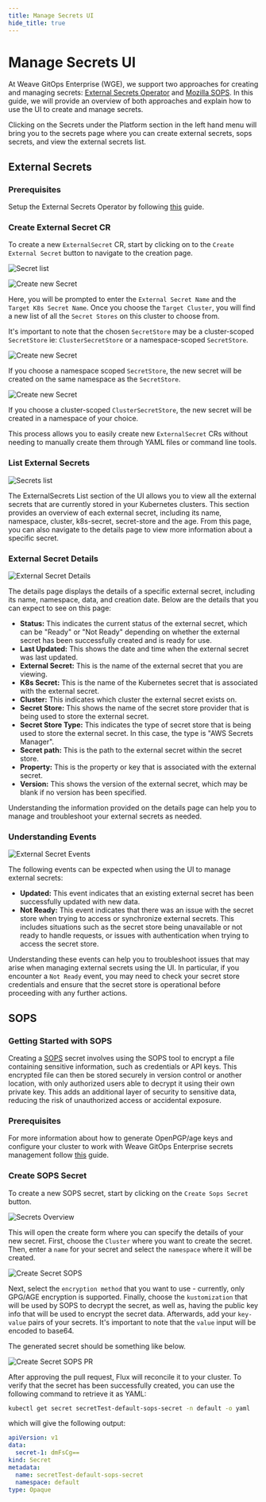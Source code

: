 ```yaml
---
title: Manage Secrets UI
hide_title: true
---
```


# Manage Secrets UI

At Weave GitOps Enterprise (WGE), we support two approaches for creating and managing secrets: [External Secrets Operator](https://external-secrets.io/v0.8.1/) and [Mozilla SOPS](https://fluxcd.io/flux/guides/mozilla-sops/). In this guide, we will provide an overview of both approaches and explain how to use the UI to create and manage secrets.

Clicking on the Secrets under the Platform section in the left hand menu will bring you to the secrets page where you can create external secrets, sops secrets, and view the external secrets list.

## External Secrets

### Prerequisites

Setup the External Secrets Operator by following [this](./setup-eso.mdx) guide.

### Create External Secret CR

To create a new `ExternalSecret` CR, start by clicking on to the `Create External Secret` button to navigate to the creation page.

![Secret list](./imgs/secretes-overview-1.png)

![Create new Secret](./imgs/create-secret-1.png)

Here, you will be prompted to enter the `External Secret Name` and the `Target K8s Secret Name`. Once you choose the `Target Cluster`, you will find a new list of all the `Secret Stores` on this cluster to choose from.

It's important to note that the chosen `SecretStore` may be a cluster-scoped `SecretStore` ie: `ClusterSecretStore` or a namespace-scoped `SecretStore`.

![Create new Secret](./imgs/create-secret-2.png)

If you choose a namespace scoped `SecretStore`, the new secret will be created on the same namespace as the `SecretStore`.

![Create new Secret](./imgs/create-secret-3.png)

If you choose a cluster-scoped `ClusterSecretStore`, the new secret will be created in a namespace of your choice.

This process allows you to easily create new `ExternalSecret` CRs without needing to manually create them through YAML files or command line tools.

### List External Secrets

![Secrets list](./imgs/secrets-overview-2.png)

The ExternalSecrets List section of the UI allows you to view all the external secrets that are currently stored in your Kubernetes clusters. This section provides an overview of each external secret, including its name, namespace, cluster, k8s-secret, secret-store and the age. From this page, you can also navigate to the details page to view more information about a specific secret.

### External Secret Details

![External Secret Details](./imgs/eso-details-1.png)

The details page displays the details of a specific external secret, including its name, namespace, data, and creation date. Below are the details that you can expect to see on this page:

- **Status:** This indicates the current status of the external secret, which can be "Ready" or "Not Ready" depending on whether the external secret has been successfully created and is ready for use.
- **Last Updated:** This shows the date and time when the external secret was last updated.
- **External Secret:** This is the name of the external secret that you are viewing.
- **K8s Secret:** This is the name of the Kubernetes secret that is associated with the external secret.
- **Cluster:** This indicates which cluster the external secret exists on.
- **Secret Store:** This shows the name of the secret store provider that is being used to store the external secret.
- **Secret Store Type:** This indicates the type of secret store that is being used to store the external secret. In this case, the type is "AWS Secrets Manager".
- **Secret path:** This is the path to the external secret within the secret store.
- **Property:** This is the property or key that is associated with the external secret.
- **Version:** This shows the version of the external secret, which may be blank if no version has been specified.

Understanding the information provided on the details page can help you to manage and troubleshoot your external secrets as needed.

### Understanding Events

![External Secret Events](./imgs/external-secret-events-1.png)

The following events can be expected when using the UI to manage external secrets:

- **Updated:** This event indicates that an existing external secret has been successfully updated with new data.
- **Not Ready:** This event indicates that there was an issue with the secret store when trying to access or synchronize external secrets. This includes situations such as the secret store being unavailable or not ready to handle requests, or issues with authentication when trying to access the secret store.

Understanding these events can help you to troubleshoot issues that may arise when managing external secrets using the UI. In particular, if you encounter a `Not Ready` event, you may need to check your secret store credentials and ensure that the secret store is operational before proceeding with any further actions.

## SOPS

### Getting Started with SOPS

Creating a [SOPS](https://github.com/mozilla/sops#usage) secret involves using the SOPS tool to encrypt a file containing sensitive information, such as credentials or API keys. This encrypted file can then be stored securely in version control or another location, with only authorized users able to decrypt it using their own private key. This adds an additional layer of security to sensitive data, reducing the risk of unauthorized access or accidental exposure.

### Prerequisites

For more information about how to generate OpenPGP/age keys and configure your cluster to work with Weave GitOps Enterprise secrets management follow [this](./setup-sops.mdx) guide.

### Create SOPS Secret

To create a new SOPS secret, start by clicking on the `Create Sops Secret` button.

![Secrets Overview](./imgs/secretes-overview-1.png)

This will open the create form where you can specify the details of your new secret. First, choose the `Cluster` where you want to create the secret. Then, enter a `name` for your secret and select the `namespace` where it will be created.

![Create Secret SOPS](./imgs/create-secret-sops.png)

Next, select the `encryption method` that you want to use - currently, only GPG/AGE encryption is supported. Finally, choose the `kustomization` that will be used by SOPS to decrypt the secret, as well as, having the public key info that will be used to encrypt the secret data. Afterwards, add your `key-value` pairs of your secrets.
It's important to note that the `value` input will be encoded to base64.

The generated secret should be something like below.

![Create Secret SOPS PR](./imgs/sops-secret-pr.png)

After approving the pull request, Flux will reconcile it to your cluster. To verify that the secret has been successfully created, you can use the following command to retrieve it as YAML:

```bash
kubectl get secret secretTest-default-sops-secret -n default -o yaml
```

which will give the following output:

```yaml
apiVersion: v1
data:
  secret-1: dmFsCg==
kind: Secret
metadata:
  name: secretTest-default-sops-secret
  namespace: default
type: Opaque
```
